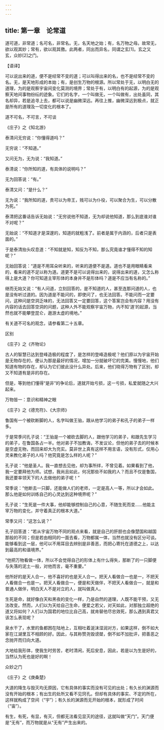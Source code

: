 ```yaml
---
---
---
```

title: 第一章　论常道
---




道可道，非常道；名可名，非常名。无，名天地之始；有，名万物之母。故常无，欲以观其妙；常有，欲以观其徼。此两者，同出而异名，同谓之玄[1]。玄之又玄，众妙[2]之门。

【语译】

可以说出来的道，便不是经常不变的道；可以叫得出来的名，也不是经常不变的名。无，是天地形成的本始；有，是创生万物的根源。所以常处于无，以明白无的道理，为的是观察宇宙间变化莫测的境界；常处于有，以明白有的起源，为的是观察天地间事物纷纭的迹象。它们的名字，一个叫做无，一个叫做有，出处虽同，其名却异，若是追寻上去，都可以说是幽微深远。再往上推，幽微深远到极点，就正是所有的道理及一切变化的根本了。

道不可名，不可言，不可谈

《庄子》之《知北游》

泰清问无穷说：“你懂得道吗？”

无穷说：“不知道。”

又问无为，无为说：“我知道。”

泰清说：“你所知的道，有具体的说明吗？”

无为回答说：“有。”

泰清又问：“是什么？”

无为说：“我所知的道，贵可以为帝王，贱可以为仆役，可以聚合为生，可以分散为死。”

泰清把这番话告诉无始说：“无穷说他不知道，无为却说他知道，那么到底谁对谁不对呢？”

无始说：“不知道才是深邃的，知道的就粗浅了。前者是属于内涵的，后者只是表面的。”

于是泰清抬头叹息道：“不知就是知，知反为不知，那么究竟谁才懂得不知的知呢？”

无始回答说：“道是不用耳朵听来的，听来的道便不是道。道也不是用眼睛看来的，看来的道不足以称为道。道更不是可以说得出来的，说得出来的道，又怎么称得上是大道？你可知道主宰形体的本身并不是形体吗？道是不应当有名称的。”

继而无始又说：“有人问道，立刻回答的，是不知道的人，甚至连那问道的人，也是没有听过道的。因为道是不能问的，即使问了，也无法回答。不能问而一定要问，这种问是空洞乏味的，无法回答又一定要回答，这个答案岂会有内容？用没有内容的话去回答空洞的问题，这种人外不能观察宇宙万物，内不知‘道’的起源，当然也就不能攀登昆仑，遨游太虚的境地。”

有关道不可名的观念，请参看第二十五章。

区别

《庄子》之《齐物论》

古人的智慧已达到登峰造极的程度了，是怎样的登峰造极呢？他们原以为宇宙开始是无物存在的，便认为那是最好的情况，增加一分就破坏它的完美。慢慢地，他们知道有物的存在，却认为它们彼此没什么异处。后来，他们晓得万物有了区别，却又不知道有是非的存在。

但是，等到他们懂得“是非”的争论后，道就开始亏损，这一亏损，私爱就随之大兴起来。

万物皆一：意识和精神之眼

《庄子》之《德充符》、《大宗师》

鲁国有一个被砍断脚的人，名字叫做王骀，跟从他学习的弟子和孔子的弟子一样多。

于是常季问孔子说：“王骀是一个被砍去脚的人，跟他学习的弟子，和跟先生学习的弟子，在鲁国各占一半。他对弟子不加教诲，不发议论，但他的弟子去的时候本是空虚无物，而回来却大为充实。莫非世上真有这样不用言语，没有形式，仅用心灵来教化弟子的人吗？他究竟是怎么样的人呢？”

孔子说：“他是圣人。我一直想去见他，却为事所绊，不曾见着。如果看到了他，我一定要拜他为师。试想，我尚且如此，何况那些不如我的人？而且不仅是鲁国，我还要率领天下的人去做他的弟子呢！”

常季说：“他断去一只脚，还能做人们的老师，一定是高人一等，所以才会如此。那么他是如何训练自己的心灵达到这种境界呢？”

孔子说：“生死是一件大事，他却能够控制自己的心意，不随生死而变……他能主宰万物的变化，并守着真正的根本大道。”

常季又问：“这怎么说？”

孔子回答道：“若从宇宙万物不同的观点来看，就是自己的肝胆也会像楚国和越国那般的不同；但是若由相同的一面去看，万物都属一体，当然也就没有区分可谈。能够看到这一层，他可以不用耳目去辨别是非善恶，而把心寄托在道德之上，以达到最高的和谐境界。”

“他把万物看做一体，所以不会觉得自己的形体上有什么得失，那断了的一只脚便与失落的泥土一般，对他而言，毫不重要。”

他所好的是天人合一，他不喜好的也是天人合一。把天人看做合一也是一，不把天人看做合一也是一。把天人看做合一，便是和天做伴，不把天人看做合一，就是和普通人做伴，明白天人不是对立的人，就叫做真人。

生死是命，就好像白天和黑夜的变化一样，乃是自然的道理，人既不能干预，又无法改变。然而，人们以为天给自己生命，便爱之若父，对天如此，对那独立超绝的道又将如何？人们以为国君的地位比自己高，就肯替他尽忠效死，那么遇到真君又该怎么表现呢？

泉水干了，水里的鱼都困在陆地上，互相吐着涎沫湿润对方，如果这样，倒不如大家在江湖里互不相顾的好。因此，与其称赞尧毁谤桀，倒不如不加批评，把善恶之念抛开而归向大道。

大地给我形体，使我生时劳苦，老时清闲，死后安息，因此，若是以为生是好的，当然认为死也是好的啊！

众妙之门

《庄子》之《庚桑楚》

大道的降生与毁灭均无原因，它有具体的事实而没有可见的出处；有久长的渊源而没有开始的根本；有出生的处所又看不见窍孔。但却有具体的事实、不定的所在，这样就构成了空间（“宇”）；有久长的渊源而无开始的根本，就形成了时间（“宙”）。

有生，有死，有显，有灭，但都无法看见显灭的途径，这就叫做“天门”。天门便是“无有”，而万物就是从“无有”产生出来的。